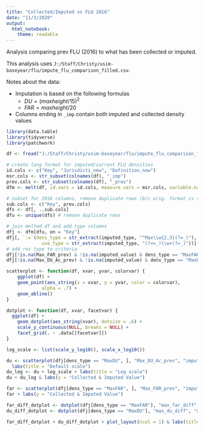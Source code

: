```yaml
---
title: "Collected/Imputed vs FLU 2016"
date: "11/3/2020"
output: 
  html_notebook:
    theme: readable
---
```


Analysis comparing prev FLU (2016) to what has been collected or imputed.

This analysis uses `J:/Staff/Christy/usim-baseyear/flu/impute_flu_comparison_filled.csv`.

Notes about the data:

* Imputation is based on the following formulas
  - $DU = (max height/15)^2$
  - $FAR = max height/20$
* Columns ending in `_imp` contain both imputed and collected density values

```r
library(data.table)
library(tidyverse)
library(patchwork)

df <- fread("J:/Staff/Christy/usim-baseyear/flu/impute_flu_comparison_filled.csv")

# create long format for imputed/current FLU densities
id.cols <- c("Key", "Jurisdicti_new", "Definition_new")  
msr.cols <- str_subset(colnames(df), "_imp")
prev.cols <- str_subset(colnames(df), "_prev")
dfm <- melt(df, id.vars = id.cols, measure.vars = msr.cols, variable.name = "imputed_type", value.name = "imputed_value")

# subset for 2016 columns, remove duplicate rows (b/c orig. format is shapefile)
sub.cols <- c("Key", prev.cols)
dfs <- df[, ..sub.cols]
dfu <- unique(dfs) # remove duplicate rows

# join melted df and add type columns
dfj <- dfm[dfu, on = "Key"]
dfj[, `:=`(dens_type = str_extract(imputed_type, "^Max\\w{2,3}(?=_)"),
             use_type = str_extract(imputed_type, "(?<=_)\\w+(?=_)"))]
# add res type to criteria
dfj[!is.na(Max_FAR_prev) & !is.na(imputed_value) & dens_type == "MaxFAR", max_far_diff := Max_FAR_prev - imputed_value]
dfj[!is.na(Max_DU_Ac_prev) & !is.na(imputed_value) & dens_type == "MaxDU", max_du_diff := Max_DU_Ac_prev - imputed_value]

```

```r
scatterplot <- function(df, xvar, yvar, colorvar) {
    ggplot(df) +
    geom_point(aes_string(x = xvar, y = yvar, color = colorvar),
             alpha = .7) +
    geom_abline()
}

dotplot <- function(df, xvar, facetvar) {
  ggplot(df) +
    geom_dotplot(aes_string(xvar), dotsize = .6) +
    scale_y_continuous(NULL, breaks = NULL) +
    facet_grid(. ~ .data[[facetvar]])
}

log_scale <- list(scale_y_log10(), scale_x_log10())

```

```r
du <- scatterplot(dfj[dens_type == "MaxDU", ], "Max_DU_Ac_prev", "imputed_value", "use_type") +
  labs(title = "Default scale")
du_log <- du + log_scale + labs(title = "Log scale")
du + du_log & labs(y = "Collected & Imputed Value")
```



```r
far <- scatterplot(dfj[dens_type == "MaxFAR", ], "Max_FAR_prev", "imputed_value", "use_type")
far + labs(y = "Collected & Imputed Value")
```
```r
far_diff_dotplot <- dotplot(dfj[dens_type == "MaxFAR"], "max_far_diff", "use_type")
du_diff_dotplot <- dotplot(dfj[dens_type == "MaxDU"], "max_du_diff", "use_type")

far_diff_dotplot + du_diff_dotplot + plot_layout(ncol = 1) & labs(title = "Density Differences by Use Type")
```

